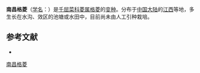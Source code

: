 {{Infraspeciesbox
| name = 南昌格菱
| status = 
| status_system = 
| image =
| genus = Trapa
| species link = 格菱
| species = pseudoincisa
| varietas = nanchangensis
| authority = W. H. Wan
}}

'''南昌格菱'''（[[学名|学名]]：{{lang|la|''Trapa pseudoincisa'' var. ''nanchangensis''}}）是[[千屈菜科|千屈菜科]][[菱属|菱属]][[格菱|格菱]]的[[变种|变种]]。分布于[[中国大陆|中国大陆]]的[[江西|江西]]等地，多生长在水沟、效区的池塘或水田中，目前尚未由人工引种栽培。

== 参考文献 ==
<div class="references-small">
* {{cite web| url =http://www.bioinfo.cn/db05/KmzwSpecies.php?action=view&id=24315| title =南昌格菱（变种）| work =《中国高等植物数据库全库》| publisher =中国科学院微生物研究所| author =昆明植物研究所| accessdate =2009-02-25| deadurl =yes| archiveurl =https://web.archive.org/web/20160305102816/http://www.bioinfo.cn/db05/KmzwSpecies.php?action=view&id=24315| archivedate =2016-03-05}}
</div>

[[Category:菱属|南昌格菱]]


{{植物小作品}}